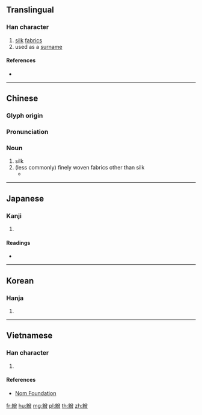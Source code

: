 {{character info/new}}
{{also|缯}}
==Translingual==

===Han character===
{{Han char|rn=120|rad=糸|as=12|sn=18|four=28966|canj=VFCWA|ids=⿰糹曾}}

# [[silk]] [[fabric]]s
# used as a [[surname]]

====References====
* {{Han ref|kx=0938.250|dkj=27888|dj=1377.240|hdz=53454.080|uh=7E52|ud=32338|bh=C2B9|bd=49849}}

----

==Chinese==
{{zh-forms|s=缯}}

===Glyph origin===
{{Han etym}}

===Pronunciation===
{{zh-pron
|m=zēng
|c=zang1
|mc=y
|oc=y
|ma=
|cat=n,pn
}}

===Noun===
{{zh-noun}}

# silk
# (less commonly) finely woven fabrics other than silk
#* {{zh-x|又 東 有 ^白蠻，丈 夫 婦 人 以 白 繒 為 衣，下 不 過 膝。|Further to the east lie the ''White Barbarians'' ({{lang|zh|白蠻}}), whose men and women use white '''fine cloth''' as clothing, however this does not descend beneath the knee.|CL|ref={{RQ:Manshu|4|The Máng​ Barbarians (茫蠻; ie. Pyu?) south of Yǒng​chāng​ (永昌城; ie. modern Baoshan)|20}}}}

----

==Japanese==

===Kanji===
{{ja-kanji|grade=|rs=糸12}}

# {{defn|lang=ja|sort=糸12}}

====Readings====
* {{ja-readings|on=[[しょう]] (shō), [[ぞう]] (zō), [[そう]] (sō)|kun=[[きぬ]] (kinu)|nanori=}}

----

==Korean==

===Hanja===
{{ko-hanja|hangeul=증|eumhun=|rv=jeung|mr=chŭng|y=cung}}

# {{defn|lang=ko|sort=糸12}}

----

==Vietnamese==

===Han character===
{{vi-readings|rs=糸12| hanviet = tăng}}

# {{defn|lang=vi|sort=糸12}}

====References====
*[http://nomfoundation.org/common/nom_details.php?codepoint=7e52 Nom Foundation]

[[fr:繒]]
[[hu:繒]]
[[mg:繒]]
[[pl:繒]]
[[th:繒]]
[[zh:繒]]